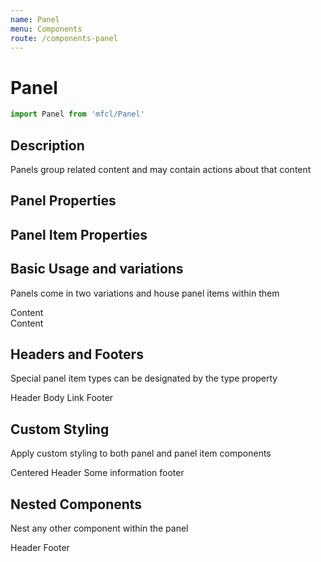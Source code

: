 ```yaml
---
name: Panel
menu: Components
route: /components-panel
---
```



# Panel

```javascript
import Panel from 'mfcl/Panel'
```

## Description

Panels group related content and may contain actions about that content

## Panel Properties

<Props of={Panel} />

## Panel Item Properties

<Props of={PanelItem} />

## Basic Usage and variations

Panels come in two variations and house panel items within them

<Playground>
  <Panel>
    <PanelItem>Content</PanelItem>
  </Panel>
  <br />
  <Panel rounded>
    <PanelItem>Content</PanelItem>
  </Panel>
</Playground>

## Headers and Footers

Special panel item types can be designated by the type property

<Playground>
  <Panel>
    <PanelItem type="header">Header</PanelItem>
    <PanelItem type="body">Body</PanelItem>
    <PanelItem type="link" href="/components-flag">
      Link
    </PanelItem>
    <PanelItem type="footer">Footer</PanelItem>
  </Panel>
</Playground>

## Custom Styling

Apply custom styling to both panel and panel item components

<Playground>
  <Panel rounded customStyling={{ color: 'red' }}>
    <PanelItem type="header" customStyling={{ textAlign: 'center' }}>
      Centered Header
    </PanelItem>
    <PanelItem>Some information</PanelItem>
    <PanelItem type="footer" customStyling={{ backgroundColor: 'grey', color: 'white' }}>
      footer
    </PanelItem>
  </Panel>
</Playground>

## Nested Components

Nest any other component within the panel

<Playground>
  <Panel>
    <PanelItem type="header">Header</PanelItem>
    <ProductCard
      brand="Serta"
      brandImg="https://cdn.zeplin.io/5f10c55f15b5648d753636bf/assets/E1C61C66-6366-44A6-8F34-5D11764BC0C1.svg"
      productImg="https://i1.adis.ws/i/hmk/133558"
      title='Serta Response Essentials Maplewood 8.5" Firm Mattress'
      size="Wumbo"
      discountPrice="2300"
      price="3500"
      matchPercentage="98"
      reviews="215"
      rating="4"
    />
    <PanelItem type="footer">Footer</PanelItem>
  </Panel>
</Playground>

